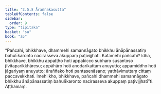 ```yaml
---
title: "2.5.8 Āraññakasutta"
tableOfContents: false
sidebar:
  order: 9
type: "tipitaka"
basket: "su"
book: "a5"
---
```



<DynamicBreadcrumb />

<Division number="98" book="a5" bookNo="16" page="106">

<Paragraph number="587" book="a5">
“Pañcahi, bhikkhave, dhammehi samannāgato bhikkhu ānāpānassatiṃ bahulīkaronto nacirasseva akuppaṃ paṭivijjhati. Katamehi pañcahi? Idha, bhikkhave, bhikkhu appaṭṭho hoti appakicco subharo susantoso jīvitaparikkhāresu; appāhāro hoti anodarikattaṃ anuyutto; appamiddho hoti jāgariyaṃ anuyutto; āraññako hoti pantasenāsano; yathāvimuttaṃ cittaṃ paccavekkhati. Imehi kho, bhikkhave, pañcahi dhammehi samannāgato bhikkhu ānāpānassatiṃ bahulīkaronto nacirasseva akuppaṃ paṭivijjhatī”ti.

</Paragraph>
</Division>

<Paragraph number="588" type="center" book="a5">
Aṭṭhamaṃ.
</Paragraph>